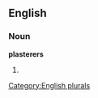 
==English==

===Noun===
'''plasterers'''

# {{plural of|[[plasterer]]}}

[[Category:English plurals]]